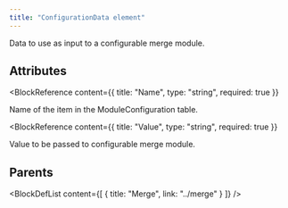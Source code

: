 ```yaml
---
title: "ConfigurationData element"
---
```



Data to use as input to a configurable merge module.


## Attributes

<BlockWrapper>

  <BlockReference
    content={{
      title: "Name",
      type: "string",
      required: true
    }}
  >
  Name of the item in the ModuleConfiguration table.
  </BlockReference>

  <BlockReference
    content={{
      title: "Value",
      type: "string",
      required: true
    }}
  >
  Value to be passed to configurable merge module.
  </BlockReference>

</BlockWrapper>


## Parents

<BlockDefList content={[
    {
      title: "Merge",
      link: "../merge"
    }
  ]}
/>